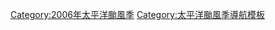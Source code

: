 <noinclude>{{NoteTA
|G1=TyphoonNew
|skin=typhoon
}}</noinclude>
{{Hurricane season bar
|name=2006年太平洋颱風季
|region=太平洋
|year=2006
|type=颱風
|trackmap=2006_Pacific_typhoon_season_summary.jpg
|storms=
{{Hurricane season bar/button
|intensity=TD
|stormname=無名
|linkname=2006年太平洋颱風季#熱帶低氣壓_1
}}
{{Hurricane season bar/button
|intensity=TD
|stormname=01W
|linkname=2006年太平洋颱風季#熱帶風暴01W
}}
{{Hurricane season bar/button
|intensity=TY
|stormname=珍珠
|linkname=颱風珍珠 (2006年)
}}
{{Hurricane season bar/button
|intensity=TS
|stormname=杰拉華
|linkname=熱帶風暴杰拉華 (2006年)
}}
{{Hurricane season bar/button
|intensity=TY
|stormname=艾雲尼
|linkname=颱風艾雲尼 (2006年)
}}
{{Hurricane season bar/button
|intensity=TD
|stormname=無名
|linkname=2006年太平洋颱風季#熱帶低氣壓_2
}}
{{Hurricane season bar/button
|intensity=STS
|stormname=碧利斯
|linkname=強烈熱帶風暴碧利斯 (2006年)
}}
{{Hurricane season bar gap}}
{{Hurricane season bar/button
|intensity=TY
|stormname=格美
|linkname=颱風格美 (2006年)
}}
{{Hurricane season bar/button
|intensity=TD
|stormname=無名
|linkname=2006年太平洋颱風季#熱帶低氣壓_3
}}
{{Hurricane season bar/button
|intensity=TY
|stormname=派比安
|linkname=颱風派比安 (2006年)
}}
{{Hurricane season bar/button
|intensity=TY
|stormname=瑪莉亞
|linkname=颱風瑪莉亞 (2006年)
}}
{{Hurricane season bar/button
|intensity=TY
|stormname=桑美
|linkname=颱風桑美 (2006年)
}}
{{Hurricane season bar/button
|intensity=STS
|stormname=寶霞
|linkname=強烈熱帶風暴寶霞 (2006年)
}}
{{Hurricane season bar/button
|intensity=STS
|stormname=悟空
|linkname=強烈熱帶風暴悟空 (2006年)
}}
{{Hurricane season bar gap}}
{{Hurricane season bar/button
|intensity=TS
|stormname=清松
|linkname=2006年太平洋颱風季#熱帶風暴清松 (Sonamu)
}}
{{Hurricane season bar/button
|intensity=TD
|stormname=13W
|linkname=2006年太平洋颱風季#熱帶低氣壓13W
}}
{{Hurricane season bar/button
|intensity=TY
|stormname=伊歐凱
|linkname=颶風伊歐凱
}}
{{Hurricane season bar/button
|intensity=TY
|stormname=珊珊
|linkname=颱風珊珊 (2006年)
}}
{{Hurricane season bar/button
|intensity=TD
|stormname=15W
|linkname=2006年太平洋颱風季#熱帶低氣壓15W
}}
{{Hurricane season bar/button
|intensity=TY
|stormname=摩羯
|linkname=颱風摩羯 (2006年)
}}
{{Hurricane season bar/button
|intensity=TD
|stormname=17W
|linkname=2006年太平洋颱風季#熱帶低氣壓17W
}}
{{Hurricane season bar gap}}
{{Hurricane season bar/button
|intensity=TY
|stormname=象神
|linkname=颱風象神 (2006年)
}}
{{Hurricane season bar/button
|intensity=STS
|stormname=貝碧嘉
|linkname=2006年太平洋颱風季#強烈熱帶風暴貝碧嘉 (Bebinca)
}}
{{Hurricane season bar/button
|intensity=TS
|stormname=溫比亞
|linkname=2006年太平洋颱風季#熱帶風暴溫比亞 (Rumbia)
}}
{{Hurricane season bar/button
|intensity=TY
|stormname=蘇力
|linkname=2006年太平洋颱風季#颱風蘇力 (Soulik)
}}
{{Hurricane season bar/button
|intensity=TD
|stormname=無名
|linkname=2006年太平洋颱風季#熱帶低氣壓_4
}}
{{Hurricane season bar/button
|intensity=TY
|stormname=西馬侖
|linkname=颱風西馬侖 (2006年)
}}
{{Hurricane season bar/button
|intensity=TY
|stormname=飛燕
|linkname=颱風飛燕 (2006年)
}}
{{Hurricane season bar gap}}
{{Hurricane season bar/button
|intensity=TY
|stormname=榴槤
|linkname=颱風榴槤 (2006年)
}}
{{Hurricane season bar/button
|intensity=TY
|stormname=尤特
|linkname=颱風尤特 (2006年)
}}
{{Hurricane season bar/button
|intensity=TS
|stormname=潭美
|linkname=2006年太平洋颱風季#熱帶風暴潭美 (Trami)
}}}}
[[Category:2006年太平洋颱風季]]
<noinclude>[[Category:太平洋颱風季導航模板]]</noinclude>